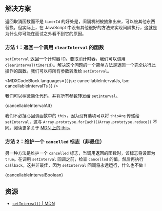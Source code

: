 

## 解决方案

返回取消函数而不是 `timerId` 的好处是，间隔机制被抽象出来，可以被其他东西替换。但实际上，在 JavaScript 中没有其他很好的方法来实现间隔执行，这就是为什么你可能在面试之外看不到它的原因。

### 方法 1：返回一个调用 `clearInterval` 的函数

`setInterval` 返回一个计时器 ID。要取消计时器，我们可以调用 `clearInterval(timerId)`。解决这个问题的一个简单方法是返回一个完全执行此操作的函数。我们可以将所有参数转发给 `setInterval`。

<MDXCodeBlock languages={{ jsx: cancellableIntervalJs, tsx: cancellableIntervalTs }} />

我们可以稍微简化代码，并将所有参数转发给 `setInterval`。

<MDXCodeBlock>
  {cancellableIntervalAlt}
</MDXCodeBlock>

我们不必担心回调函数中的 `this`，因为没有选项可以将 `thisArg` 传递给 `setInterval`，这与 `Array.prototype.forEach()`/`Array.prototype.reduce()` 不同。阅读更多关于 [MDN 上的 this](https://developer.mozilla.org/en-US/docs/Web/API/setInterval#the_this_problem)。

### 方法 2：维护一个 `cancelled` 标志（非最佳）

另一种方法是维护一个 `cancelled` 标志，当调用返回的函数时，该标志将设置为 `true`。在调用 `setInterval` 回调之前，检查 `cancelled` 的值，然后再执行 `callback`。这并非最佳，因为 `setInterval` 回调将永远运行，什么也不做！

<MDXCodeBlock>
  {cancellableIntervalBoolean}
</MDXCodeBlock>

## 资源

* [`setInterval()` | MDN](https://developer.mozilla.org/en-US/docs/Web/API/setInterval)
